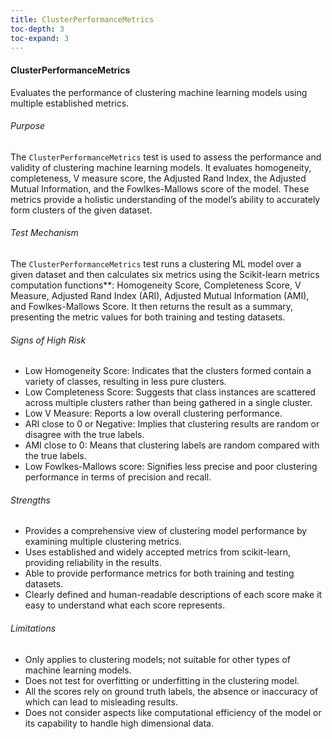 ```yaml
---
title: ClusterPerformanceMetrics
toc-depth: 3
toc-expand: 3
---
```








#### ClusterPerformanceMetrics

Evaluates the performance of clustering machine learning models using multiple established metrics.

###### Purpose

The `ClusterPerformanceMetrics` test is used to assess the performance and validity of clustering machine learning
models. It evaluates homogeneity, completeness, V measure score, the Adjusted Rand Index, the Adjusted Mutual
Information, and the Fowlkes-Mallows score of the model. These metrics provide a holistic understanding of the
model's ability to accurately form clusters of the given dataset.

###### Test Mechanism

The `ClusterPerformanceMetrics` test runs a clustering ML model over a given dataset and then calculates six
metrics using the Scikit-learn metrics computation functions**: Homogeneity Score, Completeness Score, V Measure,
Adjusted Rand Index (ARI), Adjusted Mutual Information (AMI), and Fowlkes-Mallows Score. It then returns the result
as a summary, presenting the metric values for both training and testing datasets.

###### Signs of High Risk

- Low Homogeneity Score: Indicates that the clusters formed contain a variety of classes, resulting in less pure
clusters.
- Low Completeness Score: Suggests that class instances are scattered across multiple clusters rather than being
gathered in a single cluster.
- Low V Measure: Reports a low overall clustering performance.
- ARI close to 0 or Negative: Implies that clustering results are random or disagree with the true labels.
- AMI close to 0: Means that clustering labels are random compared with the true labels.
- Low Fowlkes-Mallows score: Signifies less precise and poor clustering performance in terms of precision and
recall.

###### Strengths

- Provides a comprehensive view of clustering model performance by examining multiple clustering metrics.
- Uses established and widely accepted metrics from scikit-learn, providing reliability in the results.
- Able to provide performance metrics for both training and testing datasets.
- Clearly defined and human-readable descriptions of each score make it easy to understand what each score
represents.

###### Limitations

- Only applies to clustering models; not suitable for other types of machine learning models.
- Does not test for overfitting or underfitting in the clustering model.
- All the scores rely on ground truth labels, the absence or inaccuracy of which can lead to misleading results.
- Does not consider aspects like computational efficiency of the model or its capability to handle high dimensional
data.




 